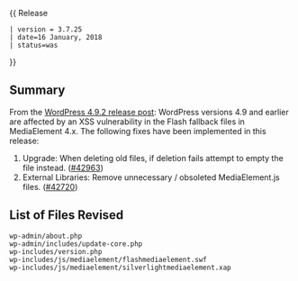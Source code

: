 {{Languages|
{{en|Version 3.7.25}}
{{ja|Version 3.7.25}}
}}
{{ Release
 | version = 3.7.25
 | date=16 January, 2018
 | status=was
}}

== Summary ==

From the [https://wordpress.org/news/2018/01/wordpress-4-9-2-security-and-maintenance-release/ WordPress 4.9.2 release post]: WordPress versions 4.9 and earlier are affected by an XSS vulnerability in the Flash fallback files in MediaElement 4.x. The following fixes have been implemented in this release:

<ol>
<li>Upgrade: When deleting old files, if deletion fails attempt to empty the file instead. ([https://core.trac.wordpress.org/ticket/42963 #42963])</li>
<li>External Libraries: Remove unnecessary / obsoleted MediaElement.js files. ([https://core.trac.wordpress.org/ticket/42720 #42720])</li>
</ol>

== List of Files Revised ==

<pre>
wp-admin/about.php
wp-admin/includes/update-core.php
wp-includes/version.php
wp-includes/js/mediaelement/flashmediaelement.swf
wp-includes/js/mediaelement/silverlightmediaelement.xap
</pre>